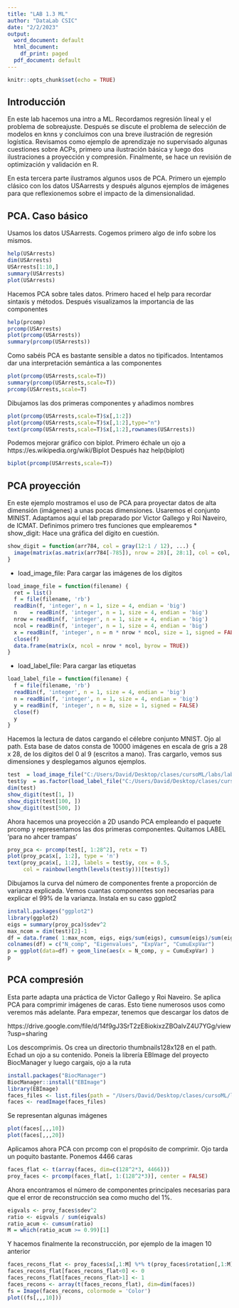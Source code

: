 ---
title: "LAB 1.3 ML"
author: "DataLab CSIC"
date: "2/2/2023"
output:
  word_document: default
  html_document:
    df_print: paged
  pdf_document: default
---

```{r setup, include=FALSE}
knitr::opts_chunk$set(echo = TRUE)
```

## Introducción

En este lab hacemos una intro a ML.  Recordamos regresión líneal y el problema de sobreajuste. Después se discute el problema de selección de modelos en knns y concluimos con una breve ilustración de regresión logística.  Revisamos como ejemplo de aprendizaje no supervisado algunas cuestiones sobre ACPs, primero una ilustración básica y luego dos ilustraciones a proyección y compresión. Finalmente, se hace un
revisión de optimización y validación en R.

En esta tercera parte ilustramos algunos usos de PCA. Primero un ejemplo clásico con los datos USAarrests  y después algunos ejemplos de imágenes para que reflexionemos sobre el impacto de la dimensionalidad. 

## PCA. Caso básico

Usamos los datos USAarrests. Cogemos primero algo de info sobre los mismos. 
```{r ,eval=FALSE}
help(USArrests)
dim(USArrests)
USArrests[1:10,]
summary(USArrests)
plot(USArrests)
```
Hacemos PCA sobre tales datos. Primero haced el help para recordar sintaxis y métodos. Después visualizamos la importancia de las componentes
```{r ,eval=FALSE}
help(prcomp)
prcomp(USArrests)
plot(prcomp(USArrests))
summary(prcomp(USArrests))
```
Como sabéis PCA es bastante sensible a datos no tipificados. Intentamos dar una interpretación semántica a las componentes
```{r ,eval=FALSE}
plot(prcomp(USArrests,scale=T))
summary(prcomp(USArrests,scale=T))
prcomp(USArrests,scale=T)
```
Dibujamos las dos primeras componentes y añadimos nombres 
```{r ,eval=FALSE}
plot(prcomp(USArrests,scale=T)$x[,1:2])
plot(prcomp(USArrests,scale=T)$x[,1:2],type="n")
text(prcomp(USArrests,scale=T)$x[,1:2],rownames(USArrests))
``` 
Podemos mejorar gráfico con biplot. Primero échale un ojo a https://es.wikipedia.org/wiki/Biplot   Después haz help(biplot)
```{r ,eval=FALSE}
biplot(prcomp(USArrests,scale=T)) 
``` 

## PCA proyección

En este ejemplo mostramos el uso de PCA para proyectar datos de alta dimensión (imágenes) a unas pocas dimensiones. Usaremos el conjunto MINIST. Adaptamos aquí el lab preparado por Victor Gallego y Roi Naveiro, de ICMAT.  Definimos primero tres funciones que emplearemos
* show_digit: Hace una gráfica del dígito en cuestión.
```{r ,eval=FALSE}
show_digit = function(arr784, col = gray(12:1 / 12), ...) {
  image(matrix(as.matrix(arr784[-785]), nrow = 28)[, 28:1], col = col, ...)
}
``` 
* load_image_file: Para cargar las imágenes de los dígitos
```{r ,eval=FALSE}
load_image_file = function(filename) {
  ret = list()
  f = file(filename, 'rb')
  readBin(f, 'integer', n = 1, size = 4, endian = 'big')
  n    = readBin(f, 'integer', n = 1, size = 4, endian = 'big')
  nrow = readBin(f, 'integer', n = 1, size = 4, endian = 'big')
  ncol = readBin(f, 'integer', n = 1, size = 4, endian = 'big')
  x = readBin(f, 'integer', n = n * nrow * ncol, size = 1, signed = FALSE)
  close(f)
  data.frame(matrix(x, ncol = nrow * ncol, byrow = TRUE))
}
``` 
* load_label_file: Para cargar las etiquetas
```{r ,eval=FALSE}
load_label_file = function(filename) {
  f = file(filename, 'rb')
  readBin(f, 'integer', n = 1, size = 4, endian = 'big')
  n = readBin(f, 'integer', n = 1, size = 4, endian = 'big')
  y = readBin(f, 'integer', n = n, size = 1, signed = FALSE)
  close(f)
  y
}
```
Hacemos la lectura de datos cargando el célebre conjunto MNIST. Ojo al path. Esta base de datos consta de 10000 imágenes en escala de gris a 28 x 28, de los dígitos del 0 al 9 (escritos a mano). Tras cargarlo, vemos sus dimensiones y desplegamos algunos ejemplos.
```{r ,eval=FALSE}
test  = load_image_file("C:/Users/David/Desktop/clases/cursoML/labs/lab1/t10k-images.idx3-ubyte")
test$y  = as.factor(load_label_file("C:/Users/David/Desktop/clases/cursoML/labs/lab1/t10k-labels.idx1-ubyte"))
dim(test)
show_digit(test[1, ])
show_digit(test[100, ])
show_digit(test[500, ])
```
Ahora hacemos una  proyección a 2D usando PCA empleando el paquete prcomp y representamos las dos primeras componentes. Quitamos LABEL 'para no ahcer trampas'
```{r ,eval=FALSE}
proy_pca <- prcomp(test[, 1:28^2], retx = T) 
plot(proy_pca$x[, 1:2], type = 'n')
text(proy_pca$x[, 1:2], labels = test$y, cex = 0.5,
     col = rainbow(length(levels(test$y)))[test$y])
```
Dibujamos la curva del número de componentes frente a proporción de varianza explicada. Vemos cuantas componentes son necesarias para explicar el 99% de la varianza. Instala en su caso ggplot2
```{r ,eval=FALSE}
install.packages("ggplot2")
library(ggplot2)
eigs = summary(proy_pca)$sdev^2
max_ncom = dim(test)[2]-1
df = data.frame( 1:max_ncom, eigs, eigs/sum(eigs), cumsum(eigs)/sum(eigs))
colnames(df) = c("N_comp", "Eigenvalues", "ExpVar", "CumuExpVar")
p = ggplot(data=df) + geom_line(aes(x = N_comp, y = CumuExpVar) )
p
```

## PCA compresión

Esta parte adapta una práctica de Victor Gallego y Roi Naveiro. Se aplica PCA para comprimir imágenes de caras. Esto tiene numerosos usos como veremos más adelante. Para empezar, tenemos que descargar los datos de 

 https://drive.google.com/file/d/14f9gJ3SrT2zE8iokixzZBOalvZ4U7YGg/view?usp=sharing
 
Los descomprimis. Os crea un directorio thumbnails128x128 en el path. Echad un ojo a su contenido.
Poneis la librería EBImage del proyecto BiocManager y luego cargais, ojo a la ruta
```{r, eval=F}
install.packages("BiocManager") 
BiocManager::install("EBImage")
library(EBImage)
faces_files <- list.files(path = "/Users/David/Desktop/clases/cursoML/labs/lab1/thumbnails128x128", pattern = ".png",                      all.files = TRUE,full.names = TRUE,no.. = TRUE)
faces <- readImage(faces_files)
```
Se representan algunas imágenes
```{r, eval=F}
plot(faces[,,,10])
plot(faces[,,,20])
```
Aplicamos ahora PCA con prcomp con el propósito de comprimir. Ojo tarda un poquito
bastante. Ponemos 4466 caras
```{r, eval=F}
faces_flat <- t(array(faces, dim=c(128^2*3, 4466)))
proy_faces <- prcomp(faces_flat[, 1:(128^2*3)], center = FALSE)
```
Ahora encontramos el número de componentes principales necesarias para que el error de reconstrucción sea como mucho del 1%.
```{r, eval=F}
eigvals <- proy_faces$sdev^2
ratio <- eigvals / sum(eigvals)
ratio_acum <- cumsum(ratio)
M = which(ratio_acum >= 0.99)[1]
```
Y hacemos finalmente la reconstrucción, por ejemplo de la imagen 10 anterior
```{r, eval=F}
faces_recons_flat <- proy_faces$x[,1:M] %*% t(proy_faces$rotation[,1:M])
faces_recons_flat[faces_recons_flat<0] <- 0
faces_recons_flat[faces_recons_flat>1] <- 1
faces_recons <- array(t(faces_recons_flat), dim=dim(faces))
fs = Image(faces_recons, colormode = 'Color')
plot((fs[,,,10]))
```

